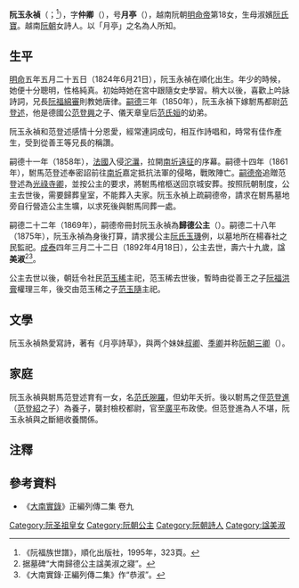 {{東亞女性歷史人物
|名稱 =阮玉永禎
|身份 =[[阮朝|阮朝]]歸德公主
|國家 =[[大南|大南]]
|時代 =[[阮朝|阮朝]]
|姓名=阮玉永禎
|字=仲卿
|號=月亭
|出生日期={{birth date|1824|6|21}}<br>明命五年五月二十五日
|出生地點=大南[[顺化市|富春京]]
|婚年=1850年（嗣德三年）
|逝世日期={{death date and age|1892|4|18|1824|6|21}}<br>成泰四年三月二十二日
|逝世地點=大南[[顺化市|富春京]]
|諡號=美淑
|墓葬=
|祠廟=
|父親=[[明命帝|明命帝]]
|母親=淑嫔[[阮氏宝|阮氏宝]]
|夫=[[范登述|范登述]]
|夫之父=
|夫之母=
|同胞兄弟=從善王[[阮福绵审|阮福绵审]]
|同胞姊妹=賴德公主[[阮玉贞慎|阮玉贞慎]]<br>順禮公主[[阮玉静和|阮玉静和]]
|女=[[范氏琬羅|范氏琬羅]]
}}
'''阮玉永禎'''（{{vie|v='''Nguyễn Ngọc Vĩnh Trinh'''|hn=阮玉永禎}}；{{bd|1824年|6月21日|1892年|4月18日|catIdx=R阮}}<ref>《阮福族世譜》，順化出版社，1995年，323頁。</ref>），字'''仲卿'''（{{vie|v='''Trọng Khanh'''|hn=仲卿}}），号'''月亭'''（{{vie|v='''Nguyệt Đình'''|hn=月亭}}），越南阮朝[[明命帝|明命帝]]第18女，生母淑嬪[[阮氏寶|阮氏寶]]。越南[[阮朝|阮朝]]女詩人。以「月亭」之名為人所知。

==生平==
[[明命|明命]]五年五月二十五日（1824年6月21日），阮玉永禎在順化出生。年少的時候，她便十分聰明，性格純真。初始時她在宮中跟隨女史學習。稍大以後，喜歡上吟詠詩詞，兄長[[阮福綿審|阮福綿審]]則教她唐律。[[嗣德|嗣德]]三年（1850年），阮玉永禎下嫁駙馬都尉[[范登述|范登述]]，他是德國公[[范登興|范登興]]之子、儀天章皇后[[范氏姮|范氏姮]]的幼弟。

阮玉永禎和范登述感情十分恩愛，經常連詞成句，相互作詩唱和，時常有佳作產生，受到從善王等兄長的稱讚。

嗣德十一年（1858年），[[法國|法國]]入侵[[沱㶞|沱㶞]]，拉開[[南圻遠征|南圻遠征]]的序幕。嗣德十四年（1861年），駙馬范登述奉密詔前往[[南圻|南圻]]嘉定抵抗法軍的侵略，戰敗陣亡。[[嗣德帝|嗣德帝]]追贈范登述為[[光祿寺卿|光祿寺卿]]，並按公主的要求，將駙馬棺柩送回京城安葬。按照阮朝制度，公主去世後，需要歸葬皇室，不能葬入夫家。阮玉永禎上疏嗣德帝，請求在駙馬墓地旁自行營造公主生壙，以求死後與駙馬同葬一處。

嗣德二十二年（1869年），嗣德帝冊封阮玉永禎為'''歸德公主'''（{{vie|v=Quy Đức công chúa|hn=歸德公主}}）。嗣德二十八年（1875年），阮玉永禎為身後打算，請求援公主[[阮氏玉璣|阮氏玉璣]]例，以墓地所在楊春社之民監祀。[[成泰|成泰]]四年三月二十二日（1892年4月18日），公主去世，壽六十九歲，諡'''美淑'''<ref>据墓碑“大南歸德公主諡美淑之寢”。</ref><ref>《大南實錄·正編列傳二集》作“恭淑”。</ref>。

公主去世以後，朝廷令社民[[范玉稀|范玉稀]]主祀，范玉稀去世後，暫時由從善王之子[[阮福洪膏|阮福洪膏]]權理三年，後交由范玉稀之子[[范玉隨|范玉隨]]主祀。

==文學==
阮玉永禎熱愛寫詩，著有《月亭詩草》，與两个妹妹[[阮玉贞慎|叔卿]]、[[阮玉静和|季卿]]并称[[阮朝三卿|阮朝三卿]]（{{vie|v=Tam Khanh nhà Nguyễn|hn=三卿家阮}}）。

==家庭==
阮玉永禎與駙馬范登述育有一女，名[[范氏琬羅|范氏琬羅]]，但幼年夭折。後以駙馬之侄[[范登進|范登進]]（[[范登紹|范登紹]]之子）為養子，襲封檢校都尉，官至[[廣平|廣平]]布政使。但范登進為人不堪，阮玉永禎與之斷絕收養關係。

==注釋==
{{reflist}}

==參考資料==
*《[[大南實錄|大南實錄]]》正編列傳二集 卷九
{{阮聖祖子女}}
[[Category:阮圣祖皇女|Category:阮圣祖皇女]]
[[Category:阮朝公主|Category:阮朝公主]]
[[Category:阮朝詩人|Category:阮朝詩人]]
[[Category:諡美淑|Category:諡美淑]]